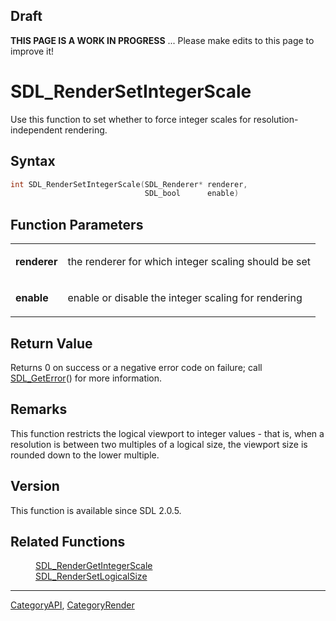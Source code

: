 == Draft ==

'''THIS PAGE IS A WORK IN PROGRESS''' ... Please make edits to this page to improve it!


<!-- #You will need to remove the line #acl All:read above in order to be able to save the new page.  Do not remove any other content above this comment.  You may delete this comment before you save. -->

<!-- #*^*^*^*^*See http://wiki.libsdl.org/moin.cgi/SGFunctions for details on editing this page*^*^*^*^* -->


= SDL_RenderSetIntegerScale =
Use this function to set whether to force integer scales for resolution-independent rendering.




== Syntax ==
<syntaxhighlight lang='c++'>
int SDL_RenderSetIntegerScale(SDL_Renderer* renderer,
                              SDL_bool      enable)
</syntaxhighlight>


== Function Parameters ==
{|
|'''renderer'''
|the renderer for which integer scaling should be set
|-
|'''enable'''
|enable or disable the integer scaling for rendering
|}


== Return Value ==
Returns 0 on success or a negative error code on failure; call [[SDL_GetError]]() for more information.



== Remarks ==
This function restricts the logical viewport to integer values - that is, when a resolution is between two multiples of a logical size, the viewport size is rounded down to the lower multiple.


== Version ==
This function is available since SDL 2.0.5.


== Related Functions ==
:[[SDL_RenderGetIntegerScale]]
:[[SDL_RenderSetLogicalSize]]
<!-- #Remove this section if empty -->

----
[[CategoryAPI]], [[CategoryRender]]
<!-- #See the Style Guide for instructions on editing the footer. -->
